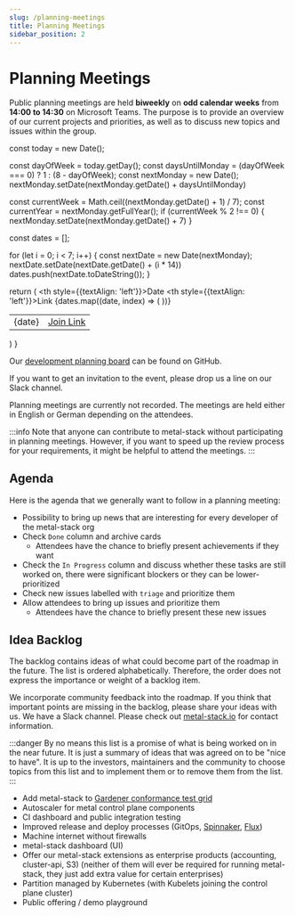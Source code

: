 ```yaml
---
slug: /planning-meetings
title: Planning Meetings
sidebar_position: 2
---
```


# Planning Meetings

Public planning meetings are held **biweekly** on **odd calendar weeks** from **14:00 to 14:30** on Microsoft Teams. The purpose is to provide an overview of our current projects and priorities, as well as to discuss new topics and issues within the group.

  const today = new Date();

  const dayOfWeek = today.getDay();
  const daysUntilMonday = (dayOfWeek === 0) ? 1 : (8 - dayOfWeek);
  const nextMonday = new Date();
  nextMonday.setDate(nextMonday.getDate() + daysUntilMonday)

  const currentWeek = Math.ceil((nextMonday.getDate() + 1) / 7);
  const currentYear = nextMonday.getFullYear();
  if (currentWeek % 2 !== 0) {
    nextMonday.setDate(nextMonday.getDate() + 7)
  }

  const dates = [];

  for (let i = 0; i < 7; i++) {
    const nextDate = new Date(nextMonday);
    nextDate.setDate(nextDate.getDate() + (i * 14))
    dates.push(nextDate.toDateString());
  }

  return (
    <table>
      <thead>
        <tr>
          <th style={{textAlign: 'left'}}>Date</th>
          <th style={{textAlign: 'left'}}>Link</th>
        </tr>
      </thead>
      <tbody>
        {dates.map((date, index) => (
          <tr>
            <td key={index}>{date}</td>
            <td><a href="https://teams.microsoft.com/l/meetup-join/19%3ameeting_ZTVmNWFkYjYtMzVmYi00ZTMxLTk5ZTUtMGFjYjU2OTk0MjQz%40thread.v2/0?context=%7b%22Tid%22%3a%22f9d9b921-8f78-466d-95fd-4495e73d8d65%22%2c%22Oid%22%3a%228ac2a791-e637-4a90-8505-0a1ee175ebfc%22%7d" target="_blank">Join Link</a></td>
          </tr>
        ))}
      </tbody>
    </table>
  )
}

<PlanningMeetingDatesTable />

Our [development planning board](https://github.com/orgs/metal-stack/projects/34) can be found on GitHub.

If you want to get an invitation to the event, please drop us a line on our Slack channel.

Planning meetings are currently not recorded. The meetings are held either in English or German depending on the attendees.

:::info
Note that anyone can contribute to metal-stack without participating in planning meetings. However, if you want to speed up the review process for your requirements, it might be helpful to attend the meetings.
:::

## Agenda

Here is the agenda that we generally want to follow in a planning meeting:

- Possibility to bring up news that are interesting for every developer of the metal-stack org
- Check `Done` column and archive cards
  - Attendees have the chance to briefly present achievements if they want
- Check the `In Progress` column and discuss whether these tasks are still worked on, there were significant blockers or they can be lower-prioritized
- Check new issues labelled with `triage` and prioritize them
- Allow attendees to bring up issues and prioritize them
  - Attendees have the chance to briefly present these new issues

## Idea Backlog

The backlog contains ideas of what could become part of the roadmap in the future. The list is ordered alphabetically. Therefore, the order does not express the importance or weight of a backlog item.

We incorporate community feedback into the roadmap. If you think that important points are missing in the backlog, please share your ideas with us. We have a Slack channel. Please check out [metal-stack.io](https://metal-stack.io) for contact information.

:::danger
By no means this list is a promise of what is being worked on in the near future. It is just a summary of ideas that was agreed on to be "nice to have". It is up to the investors, maintainers and the community to choose topics from this list and to implement them or to remove them from the list.
:::

- Add metal-stack to [Gardener conformance test grid](https://testgrid.k8s.io/gardener-all)
- Autoscaler for metal control plane components
- CI dashboard and public integration testing
- Improved release and deploy processes (GitOps, [Spinnaker](https://spinnaker.io/), [Flux](https://fluxcd.io/))
- Machine internet without firewalls
- metal-stack dashboard (UI)
- Offer our metal-stack extensions as enterprise products (accounting, cluster-api, S3) (neither of them will ever be required for running metal-stack, they just add extra value for certain enterprises)
- Partition managed by Kubernetes (with Kubelets joining the control plane cluster)
- Public offering / demo playground
